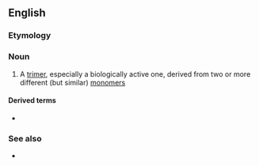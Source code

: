 ==English==

===Etymology===
{{prefix|hetero|trimer|lang=en}}

===Noun===
{{en-noun}}

# {{lb|en|chemistry|biochemistry}} A [[trimer]], especially a biologically active one, derived from two or more different (but similar) [[monomer]]s

====Derived terms====
* {{l|en|heterotrimeric}}

===See also===
* {{l|en|homotrimer}}